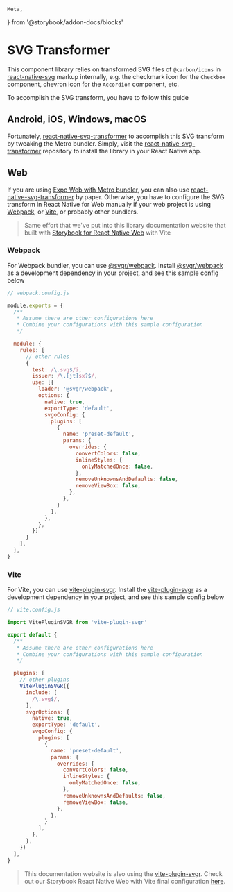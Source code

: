 	Meta,
} from '@storybook/addon-docs/blocks'

<Meta
	title="Guides/Installation/SVG Transformer"
	name="SVG Transformer"
/>

# SVG Transformer

This component library relies on transformed SVG files of `@carbon/icons` in [react-native-svg](https://github.com/software-mansion/react-native-svg) markup internally, e.g. the checkmark icon for the `Checkbox` component, chevron icon for the `Accordion` component, etc.

To accomplish the SVG transform, you have to follow this guide

## Android, iOS, Windows, macOS

Fortunately, [react-native-svg-transformer](https://github.com/kristerkari/react-native-svg-transformer) to accomplish this SVG transform by tweaking the Metro bundler. Simply, visit the [react-native-svg-transformer](https://github.com/kristerkari/react-native-svg-transformer) repository to install the library in your React Native app.

## Web

If you are using [Expo Web with Metro bundler](https://docs.expo.dev/guides/customizing-metro/#web-support), you can also use [react-native-svg-transformer](https://github.com/kristerkari/react-native-svg-transformer) by paper. Otherwise, you have to configure the SVG transform in React Native for Web manually if your web project is using [Webpack](https://webpack.js.org), or [Vite](https://vite.dev), or probably other bundlers.

> Same effort that we've put into this library documentation website that built with [Storybook for React Native Web](https://storybook.js.org/docs/get-started/frameworks/react-native-web-vite?renderer=react-native-web) with Vite

### Webpack

For Webpack bundler, you can use [@svgr/webpack](https://react-svgr.com/docs/webpack). Install [@svgr/webpack](https://react-svgr.com/docs/webpack) as a development dependency in your project, and see this sample config below

```js
// webpack.config.js

module.exports = {
  /**
   * Assume there are other configurations here
   * Combine your configurations with this sample configuration
   */

  module: {
    rules: [
      // other rules
      {
        test: /\.svg$/i,
        issuer: /\.[jt]sx?$/,
        use: [{
          loader: '@svgr/webpack',
          options: {
            native: true,
            exportType: 'default',
            svgoConfig: {
              plugins: [
                {
                  name: 'preset-default',
                  params: {
                    overrides: {
                      convertColors: false,
                      inlineStyles: {
                        onlyMatchedOnce: false,
                      },
                      removeUnknownsAndDefaults: false,
                      removeViewBox: false,
                    },
                  },
                }
              ],
            },
          },
        }]
      }
    ],
  },
}
```

### Vite

For Vite, you can use [vite-plugin-svgr](https://www.npmjs.com/package/vite-plugin-svgr). Install the [vite-plugin-svgr](https://www.npmjs.com/package/vite-plugin-svgr) as a development dependency in your project, and see this sample config below

```js
// vite.config.js

import VitePluginSVGR from 'vite-plugin-svgr'

export default {
  /**
   * Assume there are other configurations here
   * Combine your configurations with this sample configuration
   */

  plugins: [
    // other plugins
    VitePluginSVGR({
      include: [
        /\.svg$/,
      ],
      svgrOptions: {
        native: true,
        exportType: 'default',
        svgoConfig: {
          plugins: [
            {
              name: 'preset-default',
              params: {
                overrides: {
                  convertColors: false,
                  inlineStyles: {
                    onlyMatchedOnce: false,
                  },
                  removeUnknownsAndDefaults: false,
                  removeViewBox: false,
                },
              },
            }
          ],
        },
      },
    })
  ],
}
```

> This documentation website is also using the [vite-plugin-svgr](https://www.npmjs.com/package/vite-plugin-svgr). Check out our Storybook React Native Web with Vite final configuration [here](https://github.com/RakaDoank/carbon-react-native/blob/main/storybook/.storybook/main.ts).
